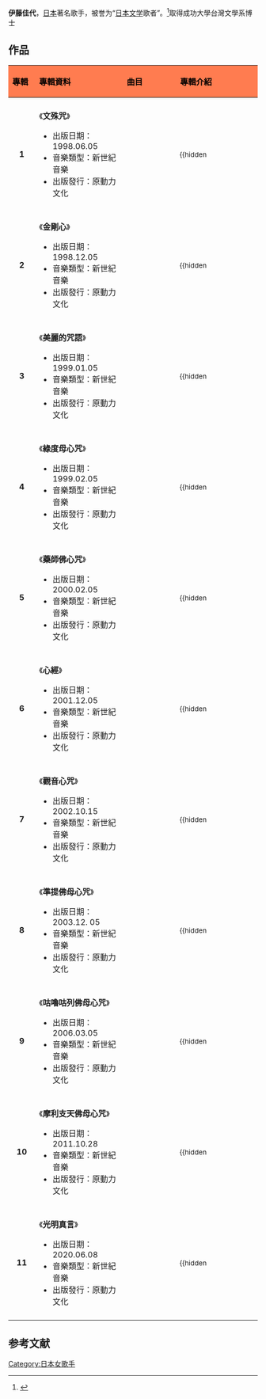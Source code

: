 {{blpsources|time=2017-12-14T01:30:21+00:00}}
{{expand|time=2017-12-14T01:30:21+00:00}}
'''伊藤佳代'''，[[日本|日本]]著名歌手，被誉为“[[日本文学|日本文学]]歌者”。<ref name=" web1" >{{cite web|url=http://ent.sina.com.cn/x/2005-10-20/1556871197.html|title=《“心灵治疗”音乐开始流行》|accessdate=2005年10月20日|work=|publisher=新浪网|language=zh-hans|archive-date=2016-03-04|archive-url=https://web.archive.org/web/20160304110645/http://ent.sina.com.cn/x/2005-10-20/1556871197.html}}</ref>取得成功大學台灣文學系博士

== 作品 ==
{| class="wikitable"
!style="background:#FF7C50; color:black" align="left" width="75px"| 專輯
!style="background:#FF7C50; color:black" align="left" width="250px"| 專輯資料
!style="background:#FF7C50; color:black" align="left" width="250px"| 曲目
!style="background:#FF7C50; color:black" align="left" width="350px"| 專輯介紹
|-
|- bgcolor="#F0F8FF"
|align="center"| '''1'''
|align="left"| 《'''文殊咒'''》
* 出版日期：1998.06.05
* 音樂類型：新世紀音樂
* 出版發行：原動力文化
|align="left" style="font-size: 85%;"|
{{hidden|曲目|
# 釋放
# 發露
# 生機
# 蘋果的滋味
# 跳躍
# 自由
# 呼吸
 }}
|align="left" style="font-size: 85%;"|
{{hidden||
文殊菩薩心咒 指引智慧的明燈<br/>

日本文學歌者 伊藤佳代，另類詮釋東方古文明智慧天籟<br/>
橫跨美國、台灣、日本三地精心錄製<br/>
7-11關東煮廣告曲

傳說 文殊師利菩薩…<br/>
文殊師利王子，古印度貴族，婆羅門之子。傳說中，祂化身為大威德王，擊敗死神閻魔。又傳說，有五百個菩薩，知道自己百世以來累積的罪惡，害怕無法修行圓滿，文殊於是在大眾面前「仗劍迫佛」，五百個菩薩當下開悟。<br/>

這樣立即的正確、當下的方便，正是我們這個時代所需要。在人生任何階段，學習、愛情、事業，文殊菩薩正是指引我們心生智慧的明燈。<br/>
1.釋放 -讓自己離開自己的世界<br/>
2.發露 -把煩惱做成風箏，放得又高又遠<br/>
3.生機 -種一棵無花果，享受生之喜悅<br/>
4.蘋果的滋味 -豐滿富足的寧靜<br/>
5.跳躍 -讓思維跳離原有的圖騰<br/>
6.自由 -啊！雨過天青<br/>
7.呼吸 -歸零，一起再跑<br/>
 }}
|-
|- bgcolor="#F0F8FF"
|align="center"| '''2'''
|align="left"| 《'''金剛心'''》
* 出版日期：1998.12.05
* 音樂類型：新世紀音樂
* 出版發行：原動力文化
|align="left" style="font-size: 85%;"|
{{hidden|曲目|
# 親愛的‧不要怕
# 無堅不摧
# 靜心
# 無所懼
# 安全所在
# 伊藤佳代
# 懺悔
 }}
|align="left" style="font-size: 85%;"|
{{hidden||
親愛的 不要怕<br/>
給缺乏安全感的這個世界<br/>

金剛薩埵心咒<br/>
惡業的累積，造成有形無形的痛苦，金剛薩埵的威力如同太陽驅暗一般，此張專輯帶給你清淨安全的領域。西藏的古老咒語，讓瀕臨絕望，或對自我失去信心的人，重拾生活的勇氣，帶來安全感。伊藤佳代，極具靈性的嗓音，將金剛薩埵心咒不可思議的七字短咒傳送人心。整張專輯透著清新的樂風，由美國華裔新世紀音樂大師，王苒馨（Jane Wang Beck）重新編曲，將東方古文明的智慧藉由音樂飄散到世界各處，感受喜悅的泉源，安定的力量。<br/>

親愛的，不要怕<br/>
入世間害怕的事有太多太多，害怕和恐懼令人畏懼於前往，如果我們還在怕：怕人生、怕戀愛、怕窮、怕寂寞…。親愛的，不要怕。仔細聆聽，音樂，解救你的不快樂，<br/>

無堅不摧<br/>
金剛，象徵著堅固，像金剛鑽一樣，能破一切法、一切煩惱、一切痛苦…<br/>

靜心<br/>
紛亂的念頭來自於習性、情緒、慾望，這些皆是災禍之源，靜下來吧！人有八萬四千煩惱，消一消，多一份力量和安定。<br/>

無所懼<br/>
如果你的心感到害怕，不要躲避，用勇氣去面對它，找出害怕的源頭，消除它。如此，可以無所懼，而享受時時的安全感。<br/>

安全所在<br/>
常唸「金剛薩埵心咒」--嗡 班札爾 薩埵 吽，七字短句咒語，心就像加了一層防護罩，由內心自然而然發出一種很強的生命訊號，是安全所在。<br/>

伊藤佳代<br/>
西藏是我非常嚮往的美麗地方，與我現在所居住的地方，彷彿是全然的二個世界。它的歷史悠久，他們的文字、建築、所使用的語言，還有西藏的人，他們的生活、文化等等。對我而言，相當的新鮮。當我在唱這首西藏金剛心的時候，總是邊唱邊想像著西藏廣闊無際的景象，我對西藏充滿著憧憬…<br/>

懺悔<br/>
用於息災避禍，懺悔，是息災避禍的法門之一。當你無從心靜，萬念齊飛，缺乏安全感…，那麼讓蘇南嘉措仁波切的法音「金剛薩埵心咒」引領你，進入安全的領域。<br/>

內附中、英、藏文<br/>
 }}
|-
|- bgcolor="#F0F8FF"
|align="center"| '''3'''
|align="left"| 《'''美麗的咒語'''》
* 出版日期：1999.01.05
* 音樂類型：新世紀音樂
* 出版發行：原動力文化
|align="left" style="font-size: 85%;"|
{{hidden|曲目|
# 和自己說話
# 沈澱
# 愉悅
# 振奮
# 放鬆
# 告解
# 智慧
# 省思
 }}
|align="left" style="font-size: 85%;"|
{{hidden||
其實從出生以後，每個人就該為自己的容貌負責<br/>
有一句老話叫"相由心生"，五官皮膚只是表象<br/>
我們常常忽略了智慧內涵帶來的貌美<br/>
是更持久的…<br/>

妙音天女心咒<br/>
每天持咒，能成就本尊平等智慧<br/>
得音聲好、記憶強<br/>
智慧煥發之現世果報<br/>

美麗的咒語--愛美八部曲<br/>
第一部 和自己說話<br/>
第二部 沈澱<br/>
第三部 愉悅<br/>
第四部 振奮<br/>
第五部 放鬆<br/>
第六部 告解<br/>
第七部 智慧<br/>
第八部 省思<br/>

身體不能永遠美麗 靈魂卻可以<br/>
美麗就是靠自己<br/>
 }}
|-
|- bgcolor="#F0F8FF"
|align="center"| '''4'''
|align="left"| 《'''綠度母心咒'''》
* 出版日期：1999.02.05
* 音樂類型：新世紀音樂
* 出版發行：原動力文化
|align="left" style="font-size: 85%;"|
{{hidden|曲目|
# 生命的禮物
# 豐富之旅
# 東方的搖籃曲
# 慈愛的護祐
# 溫暖
# 沈睡
# 成長
# 讚嘆大地
 }}
|align="left" style="font-size: 85%;"|
{{hidden||
獻給全天下渴望寧靜沈睡的人們<br/>

綠度母<br/>
觀世音菩薩眼淚的化身<br/>
最慈悲的母體<br/>
新生兒最佳護祐之歌<br/>

如果讓我們能重回最原始的母體溫床，感受與其結合的寧靜力量，從寧靜中釋放出的能源是無邊無際的。大地對我們的包容如母親般護祐著我們，但願我們都能從原始的生命力出發，接受大地靈性的滋養。<br/>

綠度母以女身慈悲護眾的因緣化度世人，相傳其為觀世音菩薩的悲淚所化生，也是清淨蓮花所化現而成。全身以有形的綠色喻著；祂有如綠地沃壤般的慈德，心地善好善妙；具足養分、靈氣而生長萬物。似如圓具純淨的善德資源，可潤澤於眾，慈憫饒益於人；令一切眾生樂於親近供養，得到自然的歡喜、圓滿。且綠度母為藏密中最易相應的本尊，若虔誠修持，其加持及庇護將時刻於周圍。<br/>

全球第一張神秘東方搖籃曲<br/>

由美國艾美獎電視影集配樂得主王苒馨與文學歌者伊藤佳代詮釋的「綠度母心咒」，彷彿天地交感所釋放出一道彩虹般，既充滿祝福又增添些許神秘的力量。<br/>

媽媽的睡前搖籃曲是我所懷念的<br/>
媽媽的嗓音不是最美<br/>
但她的慈愛確是最暖<br/>
我知道綠度母的涵義<br/>
當我在唱的時候<br/>
踹摩著媽媽的心念<br/>
用我最擅長的表現<br/>
希望藉由我的歌聲讓大家感受這不可思議的力量<br/>
～伊藤佳代<br/>

2000年金曲獎--「最佳宗教音樂」專輯入圍<br/>
2007年金鐘獎--最佳資訊綜藝節目「佛國之旅」片頭、片尾曲<br/>

內附中、英、藏文解說<br/>
 }}
|-
|- bgcolor="#F0F8FF"
|align="center"| '''5'''
|align="left"| 《'''藥師佛心咒'''》
* 出版日期：2000.02.05
* 音樂類型：新世紀音樂
* 出版發行：原動力文化
|align="left" style="font-size: 85%;"|
{{hidden|曲目|
# 呵護
# 搖籃曲
# 活化
# 寧靜
# 熱帶雨林
# 穿梭無盡‧琉璃光
# 照顧
 }}
|align="left" style="font-size: 85%;"|
{{hidden||
藥師佛心咒 柔性照顧你的每個細胞<br/>

伊藤佳代極具靈性與童真的氣質，就像個小孩所具有的天賦一般<br/>
什麼是「清淨空靈」的嗓音？從心到發聲如伊藤佳代這般直接單純即是<br/>

藥師佛<br/>
藥師佛的淨土為「東方淨琉璃世界」，故又稱琉璃光佛，以琉璃藍為其膚色，具法身佛之相，結跏趺坐於蓮花座上，左手定印平放膝上托缽，右手下垂，掌心向外執柯子藥樹。持誦藥師佛心咒，專除病苦，增長壽命，並能消除一切災業。<br/>

「藥師佛心咒」解意<br/>
如諸佛所行、亦如是行故<br/>
藥師佛、藥師佛、廣大的藥師佛王<br/>
清淨無比，至心祈請<br/>
 }}
|-
|- bgcolor="#F0F8FF"
|align="center"| '''6'''
|align="left"| 《'''心經'''》
* 出版日期：2001.12.05
* 音樂類型：新世紀音樂
* 出版發行：原動力文化
|align="left" style="font-size: 85%;"|
{{hidden|曲目|
# 般若佛母
# 無畏無懼
# 性空
# 心經
# 如夢
# 淨
# 般若佛母心咒
# 法無法
 }}
|align="left" style="font-size: 85%;"|
{{hidden||
「心經」-- 一部顯密圓融不可思議的智慧經典<br/>

無畏無懼 速得成就<br/>
心經是所有三藏教法無上的精華<br/>
三世一切諸佛菩薩依靠般若心經來得到清淨圓滿菩提的果位而成佛<br/>
如此殊勝的經義<br/>
若心中經常憶念和唸誦的話可以消除魔障和一切的不吉祥<br/>
避免一切的恐懼，進而心想事成、法喜充滿<br/>

「心經」緣起<br/>
有一天，釋迦牟尼佛與眾多僧眾、大菩薩們在靈鷲山時，佛陀正禪定在法的殊勝境中；當時還有大慈大悲觀自在菩薩，深行在殊勝智慧波羅密的禪定裡，在佛陀殊勝的加持力中，見到五蘊的本性是空的。舍利子於是請教觀自在菩薩「有關於智慧波羅密該如何學習？」由於這樣的緣起，觀自在菩薩才講出了「般若心經」，當觀自在菩薩講述完畢時，佛陀就從禪定中醒過來，告訴觀自在菩薩說：「好！好！就是這樣子，你怎麼樣教導智慧波羅密，就這麼樣來行。」大家聽了釋迦牟尼佛的指示後，舍利子、觀音菩薩及所有眷屬、天人、阿修羅等，都生起了大歡喜並宣讚佛旨。<br/>
「心經」全名「般若波羅密多心經」是唐代大德玄奘法師的譯本。般若-即智慧。佛經中的智慧指的是契入証入實項的智慧，而非世間智識辯聰。波羅密多-是到彼岸。整句中文翻譯是「智慧到彼岸」，正在往智慧的彼岸去，到達彼岸。「心經」涵攝了顯與密，有經文及咒語，是一部顯密圓融、不可思議的經典，並且為漢傳、藏傳佛教共同尊崇。<br/>
「心經」是佛法一切法的究竟道路。所闡述的內容就是「空」，而空並非虛無，而是不執著有、不執著無，進入超越生死輪迴的境界，即所謂的涅槃，而涅槃是實修產生的境界，「心經」就是引導進入這個境界的經典。<br/>

內附中、英、藏文<br/>
 }}
|-
|- bgcolor="#F0F8FF"
|align="center"| '''7'''
|align="left"| 《'''觀音心咒'''》
* 出版日期：2002.10.15
* 音樂類型：新世紀音樂
* 出版發行：原動力文化
|align="left" style="font-size: 85%;"|
{{hidden|曲目|
# 觀音心咒
# 來自心海的聲音
# 觀心Ⅰ
# 觀心Ⅱ
# 媽媽的搖籃曲
# 綻放
# 呼喚
# 鼓舞
# 觀音心
  }}
|align="left" style="font-size: 85%;"|
{{hidden||
觀音心咒 讓你的心像海洋一樣 <br/>

佛法強調「心」的訓練，是一種非常科學的心理層面，無論持咒或修法都是一種訓練「心」的方法。當你的心與意念變得更有彈性、更堅定時，就不容易被負面的情緒控制，心境愈放鬆，生活愈輕鬆，就連工作、愛情也能順心如意。 <br/>

觀音心咒（又稱：六字大明咒）淺顯易修，特別適合於繁忙的現代生活中實修，更由於諸佛菩薩願力的回向，唸誦觀音心咒「嗡 瑪尼 貝美 吽」最容易獲得加持！ <br/>

觀音心咒（六字大明咒）-嗡 瑪尼 貝美 吽 <br/>

嗡 瑪尼 貝美 吽，此六字大明咒之利益及功德非常大，可以消除病苦、刑罰、非時死之恐懼，壽命增加，財富充盈。藏人由老至幼家家戶戶皆唸誦六字大明咒，甚至於人手一支的轉經輪上面刻的就是六字大明咒。並常將其遍刻在各地石崖、牆壁之上，一如漢地的「南無阿彌陀佛」一樣到處可見。此六字大明咒，是一切快樂的泉源，一切利益成就的根本，可達到解脫的道路。蓮花王續云：「只要聽聞怙主觀世音菩薩身的功德，便會止息痛苦，如能專注、虔誠地祈請觀世音菩薩，就能被引領至安樂之境。」 <br/>
 }}
|-
|- bgcolor="#F0F8FF"
|align="center"| '''8'''
|align="left"| 《'''準提佛母心咒'''》
* 出版日期：2003.12. 05
* 音樂類型：新世紀音樂
* 出版發行：原動力文化
|align="left" style="font-size: 85%;"|
{{hidden|曲目|
# 準提佛母心咒
# 掃心地
# 生起
# 覺動
# 心無染著
# 輕盈
# 朝露
# 準提佛母
  }}
|align="left" style="font-size: 85%;"|
{{hidden||
準提佛母心咒 每天清淨你的心 迎接自然生起的喜悅<br/>

準提菩薩是三世諸佛之母，密號最勝金剛。<br/>
持誦者可祈求聰明智慧、辯論勝利、夫婦相互敬愛、增進人際關係、延長壽命、治療疾病、滅除罪業…等等，其加持威力不可思議，種種的祈願，無不滿足。延續伊藤佳代清澈寧靜的演唱與艾美獎音樂製作人王苒馨新世紀風格，本輯閒適自在的氣氛，饒富禪意的絲竹樂與現代編曲，如露珠晶瑩的琴音律動，體現了準提佛母的清淨智慧。<br/>

準提佛母<br/>
準提佛母，蓮華部諸尊之母，七俱胝佛母，就是七百億諸佛菩薩之母。（註：「七俱胝」就是七千萬，或者七百萬甚至是七百億，意思是「無數的，數不盡的。」）由於準提咒是過去無量諸佛之母，如同波若波羅密多是三世諸佛之母，是成佛必須有的知見修養。在密教裡，準提佛母的密號為「最勝金剛」，準提佛母另有個梵名為Cundi，代表著準提佛母清淨皎潔的心性，這與觀音菩薩的密號「清淨金剛」的意義相同，或「覺悟到眾生本性清淨之理」的意思。準提菩薩的福德智慧無量，感應至深，滿足眾生間、出世間的願望，功德廣大，無微不至的守護眾生。<br/>

準提佛母心咒出現的因緣<br/>
準提佛母的真言出現的因緣，在《七俱胝佛母所說準提陀羅尼經》中記載。佛陀因暋念未來薄福惡業眾生的緣故。入準提三摩地，而說此過去七俱胝佛所說陀羅尼。<br/>

準提咒的加持威力不可思議，它的感應甚為疾速與強大。持誦者可祈求聰明智慧、辯論勝利。夫婦相互敬愛、使他人生起敬愛、增進人際關係。求得子嗣、延長壽命、治療疾病，滅除罪業、祈求降雨、脫離拘禁，遠離惡鬼、惡賊之難…等等，種種的祈願，無不滿足。<br/>

內附中、英、藏文<br/>
 }}
|-
|- bgcolor="#F0F8FF"
|align="center"| '''9'''
|align="left"| 《'''咕嚕咕列佛母心咒'''》
* 出版日期：2006.03.05
* 音樂類型：新世紀音樂
* 出版發行：原動力文化
|align="left" style="font-size: 85%;"|
{{hidden|曲目|
# 咕嚕咕列佛母心咒
# 相信愛
# 明鏡
# 美夢成真
# 幸福的懷抱
# 似水柔情
# 甘霖
# 慈愛
 }}
|align="left" style="font-size: 85%;"|
{{hidden||
愛與懷柔的粹練 人人皆得幸福<br/>

伊藤佳代靈氣的嗓音<br/>
融合美國頂級管弦樂手演奏的新世紀音樂曲風<br/>
以優美的旋律帶出寬闊的莊嚴<br/>
你可以很快觸摸到自己柔軟的心<br/>
聆聽咕嚕咕列佛母心咒<br/>
滋養慈愛與懷柔的念頭<br/>
人人自然喜歡與你接近<br/>
愛情事業皆得意<br/>

內附中、英、藏文解說<br/>
 }}
|-
|- bgcolor="#F0F8FF"
|align="center"| '''10'''
|align="left"| 《'''摩利支天佛母心咒'''》
* 出版日期：2011.10.28
* 音樂類型：新世紀音樂
* 出版發行：原動力文化
|align="left" style="font-size: 85%;"|
{{hidden|曲目|
# 摩利支天佛母心咒
# 靈感‧護佑
# 智慧光焰
# 享受自在
# 無憂
# 慈光照耀
# 安全感
# 摩利支天佛母心咒（卡拉版）
 }}
|align="left" style="font-size: 85%;"|
{{hidden||
享受平安自在的人生旅程<br/>

睽違五年，美國華裔心靈音樂才女王苒馨，與日本文學歌者伊藤佳代2011年最新代表作！<br/>

摩利支天佛母原是印度教神祇，佛教中為八大菩薩之一，於道教為斗母星君。摩利支天佛母呈現天女相，實際是大菩薩，經中記載其身金色，光明如日，常行走於日、月之前，無人能見無人能捉，不為人欺誑不為人縛，不為人債其財物，不為怨家能得其便。由於此尊菩薩有隱形自在的神通力，在日本為武將所信奉，尊為忍之守護神。<br/>

釋迦牟尼佛曾對弟子開示：摩利支天佛母具有不可思議的神變力量，即使意念祂的名號，就能得到加持！時常唸誦摩利支天佛母心咒：「嗡 瑪日以 則也 芒木 梭哈」，能夠去除生活、工作和旅行中的障礙，防小人造口舌事端，護佑您不論何時何地，一切障礙、危難都能迎刃而解！<br/>

內附「摩利支天佛母精美護身卡」，祝福您平安自在、無畏無懼！<br/>
 }}

|-
|- bgcolor="#F0F8FF"
|align="center"| '''11'''
|align="left"| 《'''光明真言'''》
* 出版日期：2020.06.08
* 音樂類型：新世紀音樂
* 出版發行：原動力文化
|align="left" style="font-size: 85%;"|
{{hidden|曲目|
# 光明遍照 (伊藤佳代)
# 勇往直前 (伊藤佳代)
# 印心 (王苒馨)
# 光明喜悅 (伊藤佳代)
# 蓮花 (王苒馨)
# 珍寶 (王苒馨)
# 不空火焰 (王苒馨)
 }}
|align="left" style="font-size: 85%;"|
{{hidden||
光明真言 Vairocana Buddha Mantra<br/>
◎一聽 心就亮了<br/>
◎「大日如來」梵音譯為「毘盧遮那佛」，是密教的始祖。「光明真言」是大日如來之真言，一切諸佛菩薩之總咒。<br/>
◎23字梵文咒語，通過伊藤佳代的詮釋，美妙地轉化為親和易記，讓人想一聽再聽，隨聽隨唱！<br/>
◎常誦大日如來真言能為我們帶來光明理智，除妖避邪，通天地之靈氣，取萬物之精華，助我們勇往直前，光明快樂。<br/>
 }}

|-
|}

==参考文献==
<div class="references-small">
<references></references>
</div>

{{DEFAULTSORT:Ito Kayo}}
[[Category:日本女歌手|Category:日本女歌手]]